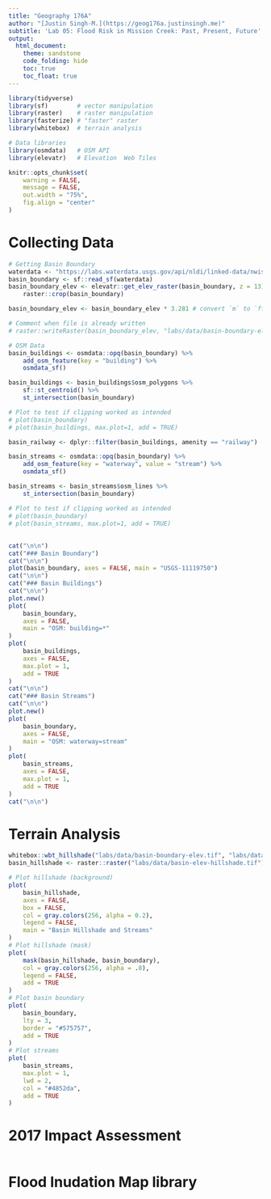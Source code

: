 ```yaml
---
title: "Geography 176A"
author: "[Justin Singh-M.](https://geog176a.justinsingh.me)"
subtitle: 'Lab 05: Flood Risk in Mission Creek: Past, Present, Future'
output:
  html_document:
    theme: sandstone
    code_folding: hide
    toc: true
    toc_float: true
---
```


```r
library(tidyverse)
library(sf)        # vector manipulation
library(raster)    # raster manipulation
library(fasterize) # "faster" raster
library(whitebox)  # terrain analysis

# Data libraries
library(osmdata)   # OSM API
library(elevatr)   # Elevation  Web Tiles

knitr::opts_chunk$set(
    warning = FALSE,
    message = FALSE,
    out.width = "75%",
    fig.align = "center"
)
```

# Collecting Data
```r
# Getting Basin Boundary
waterdata <- "https://labs.waterdata.usgs.gov/api/nldi/linked-data/nwissite/USGS-11119750/basin"
basin_boundary <- sf::read_sf(waterdata)
basin_boundary_elev <- elevatr::get_elev_raster(basin_boundary, z = 13) %>%
    raster::crop(basin_boundary)

basin_boundary_elev <- basin_boundary_elev * 3.281 # convert `m` to `ft`

# Comment when file is already written
# raster::writeRaster(basin_boundary_elev, "labs/data/basin-boundary-elev.tif", overwrite = TRUE)

# OSM Data
basin_buildings <- osmdata::opq(basin_boundary) %>%
    add_osm_feature(key = "building") %>%
    osmdata_sf()

basin_buildings <- basin_buildings$osm_polygons %>%
    sf::st_centroid() %>%
    st_intersection(basin_boundary)

# Plot to test if clipping worked as intended
# plot(basin_boundary)
# plot(basin_buildings, max.plot=1, add = TRUE)

basin_railway <- dplyr::filter(basin_buildings, amenity == "railway")

basin_streams <- osmdata::opq(basin_boundary) %>%
    add_osm_feature(key = "waterway", value = "stream") %>%
    osmdata_sf()

basin_streams <- basin_streams$osm_lines %>%
    st_intersection(basin_boundary)

# Plot to test if clipping worked as intended
# plot(basin_boundary)
# plot(basin_streams, max.plot=1, add = TRUE)
```
## {.tabset .tabset-pills .tabset-fade .toc-ignore}
```r
cat("\n\n")
cat("### Basin Boundary")
cat("\n\n")
plot(basin_boundary, axes = FALSE, main = "USGS-11119750")
cat("\n\n")
cat("### Basin Buildings")
cat("\n\n")
plot.new()
plot(
    basin_boundary,
    axes = FALSE,
    main = "OSM: building=*"
)
plot(
    basin_buildings,
    axes = FALSE,
    max.plot = 1,
    add = TRUE
)
cat("\n\n")
cat("### Basin Streams")
cat("\n\n")
plot.new()
plot(
    basin_boundary,
    axes = FALSE,
    main = "OSM: waterway=stream"
)
plot(
    basin_streams,
    axes = FALSE,
    max.plot = 1,
    add = TRUE
)
cat("\n\n")
```

# Terrain Analysis
```r
whitebox::wbt_hillshade("labs/data/basin-boundary-elev.tif", "labs/data/basin-elev-hillshade.tif")
basin_hillshade <- raster::raster("labs/data/basin-elev-hillshade.tif")

# Plot hillshade (background)
plot(
    basin_hillshade,
    axes = FALSE,
    box = FALSE,
    col = gray.colors(256, alpha = 0.2),
    legend = FALSE,
    main = "Basin Hillshade and Streams"
)
# Plot hillshade (mask)
plot(
    mask(basin_hillshade, basin_boundary),
    col = gray.colors(256, alpha = .8),
    legend = FALSE,
    add = TRUE
)
# Plot basin boundary
plot(
    basin_boundary,
    lty = 3,
    border = "#575757",
    add = TRUE
)
# Plot streams
plot(
    basin_streams,
    max.plot = 1,
    lwd = 2,
    col = "#4852da",
    add = TRUE
)
```

# 2017 Impact Assessment
```r
```

# Flood Inudation Map library
```r
```
